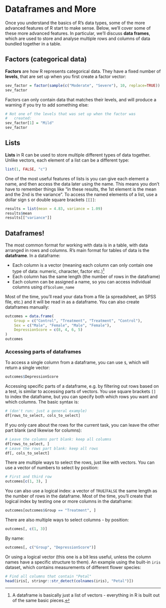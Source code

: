 # Dataframes and More

Once you understand the basics of R's data types, some of the more
advanced features of R start to make sense. Below, we'll cover
some of these more advanced features. In particular, we'll discuss
**data frames**, which are used to store and analyse multiple
rows and columns of data bundled together in a table.

## Factors (categorical data)

**Factors** are how R represents categorical data. They
have a fixed number of **levels**, that are set up when you first
create a factor vector:

```r
sev_factor = factor(sample(c("Moderate", "Severe"), 10, replace=TRUE))
sev_factor
```

Factors can only contain data that matches their levels,
and will produce a warning if you try to add something else:

```r
# Not one of the levels that was set up when the factor was
#   created:
sev_factor[1] = "Mild"
sev_factor
```

## Lists

**Lists** in R can be used to store multiple different types of
data together. Unlike vectors, each element of a list can be a 
different type:

```r
list(1, FALSE, "c")
```

One of the most useful features of lists is you can give
each element a name, and then access the data later using
the name. This means you don't have to remember things like
"in these results, the 1st element is the mean and the 2nd is the
variance". To access the named elements of a list, use a dollar sign
`$` or double square brackets `[[]]`:

```r
results = list(mean = 4.83, variance = 1.09)
results$mean
results[["variance"]]
```

## Dataframes!

The most common format for working with data is in a table, with
data arranged in rows and columns. R's main format for tables
of data is the **dataframe**. In a dataframe:

* Each column is a vector (meaning each column can only contain one
  type of data: numeric, character, factor etc.)[^list-of-vectors]
* Each column has the same length (the number of rows in the dataframe)
* Each column can be assigned a name, so you can access individual
  columns using `df$column_name`
  
[^list-of-vectors]: A dataframe is basically just a list of 
vectors - everything in R is built out of the same basic pieces.
  
Most of the time, you'll read your data from a file (a spreadsheet, an
SPSS file, etc.) and it will be read in as a dataframe. You can also create
dataframes manually:

```r
outcomes = data.frame(
    Group = c("Control", "Treatment", "Treatment", "Control"),
    Sex = c("Male", "Female", "Male", "Female"),
    DepressionScore = c(8, 4, 6, 5)
)
outcomes
```

### Accessing parts of dataframes

To access a single column from a dataframe, you can use `$`, which will
return a single vector:

```r
outcomes$DepressionScore
```

Accessing specific parts of a dataframe, e.g. by filtering out rows based
on a test, is similar to accessing parts of vectors. You use square brackets 
`[]` to index the dataframe, but you can specify both which rows you want
and which columns. The basic syntax is:

```r
# (don't run: just a general example)
df[rows_to_select, cols_to_select]
```

If you only care about the rows for the current task, you can leave the
other part blank (and likewise for columns):

```r
# Leave the columns part blank: keep all columns 
df[rows_to_select, ]
# Leave the rows part blank: keep all rows
df[, cols_to_select]
```

There are multiple ways to select the rows, just like with vectors.
You can use a vector of numbers to select by position:

```r
# First and third row
outcomes[c(1, 3), ]
```

You can also use a logical index: a vector of `TRUE`/`FALSE` the same length
as the number of rows in the dataframe. Most of the time, you'll create
that logical index by testing one or more columns in the dataframe:

```r
outcomes[outcomes$Group == "Treatment", ]
```

There are also multiple ways to select columns - by position:

```r
outcomes[, c(1, 3)]
```

By name:

```r
outcomes[, c("Group", "DepressionScore")]
```

Or using a logical vector (this one is a bit less useful, unless the column
names have a specific structure to them). An example using the built-in
`iris` dataset, which contains measurements of different flower species:

```r
# Find all columns that contain "Petal"
head(iris[, stringr::str_detect(colnames(iris), "Petal")])
```

